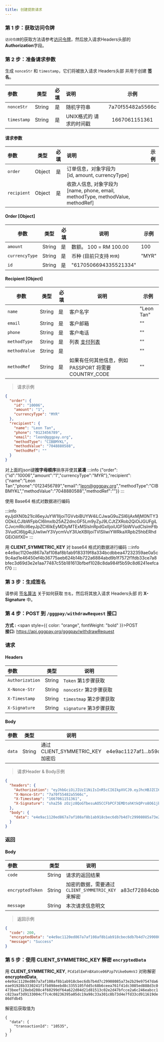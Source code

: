```yaml
---
title: 创建提款请求
---
```


### 第 1 步：获取访问令牌

`访问令牌`的获取方法请参考[访问令牌](/docs/credential/access-token)，然后放入请求Headers头部的**Authorization**字段。

### 第 2 步：准备请求参数

生成 `nonceStr` 和 `timestamp`，它们将被放入请求 Headers头部 并用于创建 **签名**。

| 参数   |  类型  | 必填 | 说明               |     示例      |
| :---------- | :----: | :------: | :------------------------ | :--------------: |
| `nonceStr`  | String |   是    | 随机字符串             | 7a70f55482a5566c |
| `timestamp` | String |   是    | UNIX格式的 请求的时间戳  |  1667061151361   |

#### 请求参数

| 参数   |  类型  | 必填 | 说明               |     示例      |
| :---------- | :----: | :------: | :------------------------ | :--------------: |
| `order`     | Object |   是    | 订单信息，对象字段为 <br />[id, amount, currencyType]  |  |
| `recipient`  | Object |   是    | 收款人信息, 对象字段为 <br />[name, phone, email, methodType, methodValue, methodRef] |  |

#### Order [Object]
| 参数   |  类型  | 必填 | 说明               |     示例      |
| ---------------- | ------ | -------- | ------------------------------------------------------------------------------------------------- | ------------------------------ |
| `amount`         | String   | 是      | 数额。 100 = RM 100.00 | 100                            |
| `currencyType`   | String | 是      | 币种 (目前只支持 `MYR`)                                             | "MYR"                          |
| `id`             | String | 是 | "6170506694335521334"                                                                             |

#### Recipient [Object]
| 参数   |  类型  | 必填 | 说明               |     示例      |
| ------------- | ------ | -------- | -------------------------------------- | ---------- |
| `name`      | String | 是      | 客户名字| "Leon Tan" |
| `email`       | String | 是 | 客户邮箱                         | ""         |
| `phone` | String | 是 | 客户电话                 | ""         |
| `methodType` | String | 是 | 列表 [支付列表](/docs/appendix/payment-method)                 | ""         |
| `methodValue` | String | 是 |                  | ""         |
| `methodRef` | String | 是 | 如果有任何其他信息，例如 PASSPORT 将需要 COUNTRY_CODE  | "" |

> 请求示例

```json
{
  "order": {
    "id": "10006",
    "amount": "1",
    "currencyType": "MYR"
  },
  "recipient": {
    "name": "Leon Tan",
    "phone": "0123456789",
    "email": "leon@gggpay.org",
    "methodType": "CIBBMYKL",
    "methodValue": "7048880588",
    "methodRef": ""
  }
}

```

对上面的json键**按字母顺序**排序并使其**紧凑**
:::info
{"order":{"id":"10006","amount":"1","currencyType":"MYR"},"recipient":{"name":"Leon Tan","phone":"0123456789","email":"leon@gggpay.org","methodType":"CIBBMYKL","methodValue":"7048880588","methodRef":""}}
:::


使用 Base64 格式对数据进行编码

:::info
eyJjdXN0b21lciI6eyJuYW1lIjoiTGVvbiBUYW4iLCJwaG9uZSI6IjAxMjM0NTY3ODkiLCJlbWFpbCI6Imxlb25AZ2dncGF5Lm9yZyJ9LCJtZXRob2QiOiJGUFgiLCJvcmRlciI6eyJpZCI6IkEyMDIyMTExMSIsInRpdGxlIjoiUGF5bWVudCIsImFtb3VudCI6Ijg4LjUwIiwiY3VycmVuY3lUeXBlIjoiTVlSIiwiYWRkaXRpb25hbERhdGEiOiIifX0=
:::

用 **CLIENT_SYMMETRIC_KEY** 对 base64 格式的数据进行编码
:::info
e4e9ac1120ed867a7af108af8b1ab9183319f8a334bcdbbea47232359ae0a5c9c4ad1e46450ef4b36775aeb624b14b722a6884abd9b1f7572f1fdb33ce7a8bfec3d69d3e2e1aa77487c55b181613bfbef1028c8da984f5b59c8d6241eefcaf70
:::



### 第 3 步：生成签名

请参阅 [签名算法](/docs/credential/signature-algorithm) 关于如何获取 `签名`，然后将其放入请求 Headers头部 的 **X-Signature** 中。

### 第 4 步：POST 到 `/gggpay/withdrawRequest` 接口

**方式 :** <span style={{ color: "orange", fontWeight: "bold" }}>POST</span><br/>
**接口:** https://api.gggpay.org/gggpay/withdrawRequest

### 请求

#### Headers

| 参数       |  类型  | 说明             |
| :-------------- | :----: | ----------------------- |
| `Authorization` | String | `Token` 第1步骤获取   |
| `X-Nonce-Str`   | String | `nonceStr` 第2步骤获取  |
| `X-Timestamp`   | String | `timestmap` 第2步骤获取 |
| `X-Signature`   | String | `signature` 第3步骤获取|

#### Body

| 参数 |  类型  | 说明                           |                                        示例 |
| :-------- | :----: | ------------------------------------- | ---------------------------------------------: |
| `data`    | String |  通过 CLIENT_SYMMETRIC_KEY 加密后 | e4e9ac1127af1...b59c8d62af70 |


> 请求Header & Body示例

```json
{
  "headers": {
    "Authorization": "eyJhbGciOiJIUzI1NiIsInR5cCI6IkpXVCJ9.eyJhcHBJZCI6IjEwMDIOjE2NjczMTYwOTJ9.UnVBt6Opxd_ZOMns1gCT40Ihdj1nbndi2V43Xt3fIuE",
    "X-Nonce-Str": "7a70f55482a5566c",
    "X-Timestamp": "1667061151361",
    "X-Signature": "sha256 zOzjz8QoGTbesuAO5CCFbPCF3EMDtohKtkQPro8O61jbXhurgl+wIYzTv1BQPB6z1+bRn7gXx1YpsItk+Zed+Wd9PqmexoGdDrAAoUKjCcMks9g0/kiVui381jscVAyCUzdMtkW25P4QyTeq5+ES7D66j/Jwk+9JqYXhMnX5aAUdMjlrADp1RC1zrZUc1Mfqs+MA26J3X5uQ8xLhh9FaAhDdoyWctKQSTHZyMVuDtmFaGdzaGI3LCWm5w1gvtHC43mTMccc3WrlirYbDrZvN2c81cNMfRJjgJZNnjjY27OAMvGsJJgpo0b+EW4UO74QzZ2VI60fgf7uIajIOgQRzzA=="
  },
  "body": {
    "data": "e4e9ac1120ed867a7af108af8b1ab918cbec6db7b4d7c29908085a73e2b29e97547da6eae91928b3330241f1fb898eebd8c3355105fdd5c68b6ceea761f41dc3085ed888d3c0473beef128ebd208c4f60299df64a622d04d21d81513c02e2d47bfcce2a6c246eabcc1c823aaf3d9133004cf7c4c08236395a05dc19a98c33a301c8b73d4e7fd33cd911619de86dfdb45"
  }
}
```

### 返回

#### Body

| 参数               |  类型  | 说明                                                                  |   例子 |
| :---------------------- | :----: | ---------------------------------------------------------------------------- | -------------------: |
| `code`                  | String | 请求的返回结果                                                  |         200          |
| `encryptedToken`        | String | 加密的数据，需要通过 `CLIENT_SYMMETRIC_KEY` 来解密     |   a83cf72884cbbb....3ddf0744646e0cf0b482            |
| `message`               | String | 本次请求信息明文 |    'Success' |

> 返回示例

```json
{
  "code": 200,
  "encryptedData": "e4e9ac1120ed867a7af108af8b1ab918cbec6db7b4d7c29908085a73e2b29e97547da6eae91928b3330241f1fb898eebd8c3355105fdd5c68b6ceea761f41dc3085ed888d3c0473beef128ebd208c4f60299df64a622d04d21d81513c02e2d47bfcce2a6c246eabcc1c823aaf3d9133004cf7c4c08236395a05dc19a98c33a301c8b73d4e7fd33cd911619de86dfdb45",
  "message": "Success"
}
```

### 第 5 步：使用 CLIENT_SYMMETRIC_KEY 解密 `encryptedData`

用 **CLIENT_SYMMETRIC_KEY**, `PCd1dlEmFnBXaVce06Pzp7Vike0oHnVJ`
对称解密 **encryptedData**,  `e4e9ac1120ed867a7af108af8b1ab918cbec6db7b4d7c29908085a73e2b29e97547da6eae91928b3330241f1fb898eebd8c3355105fdd5c68b6ceea761f41dc3085ed888d3c0473beef128ebd208c4f60299df64a622d04d21d81513c02e2d47bfcce2a6c246eabcc1c823aaf3d9133004cf7c4c08236395a05dc19a98c33a301c8b73d4e7fd33cd911619de86dfdb45`  

解密后获取值为

```
{
  "data": {
    "transactionId": "10535",
  }
}

```

